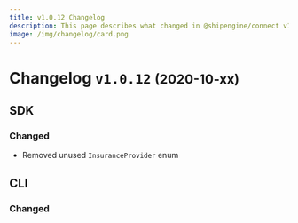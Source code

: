 ```yaml
---
title: v1.0.12 Changelog
description: This page describes what changed in @shipengine/connect v1.0.12
image: /img/changelog/card.png
---
```


Changelog `v1.0.12` <small>(2020-10-xx)</small>
=========================================================

SDK
---------------------------------------
### Changed
* Removed unused `InsuranceProvider` enum

CLI
----------------------------
### Changed